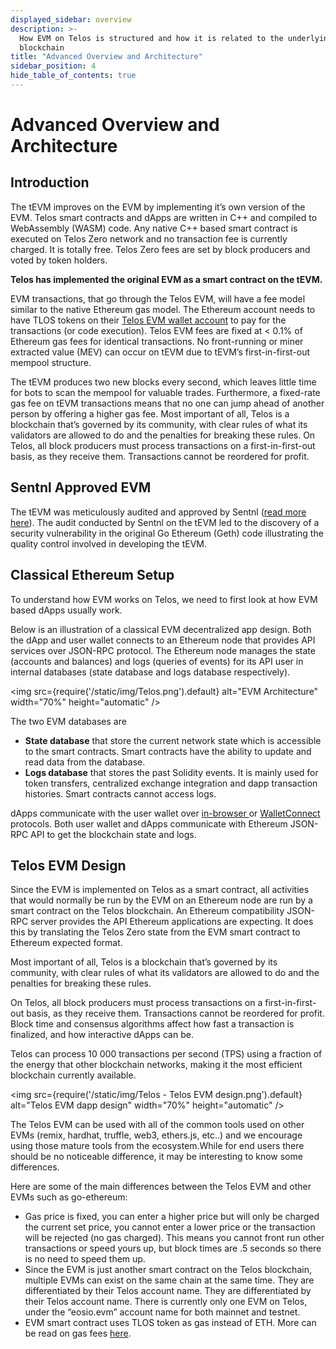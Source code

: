 ```yaml
---
displayed_sidebar: overview
description: >-
  How EVM on Telos is structured and how it is related to the underlying Telos
  blockchain
title: "Advanced Overview and Architecture"
sidebar_position: 4
hide_table_of_contents: true
---
```


# Advanced Overview and Architecture

## Introduction

The tEVM improves on the EVM by implementing it’s own version of the EVM. Telos smart contracts and dApps are written in C++ and compiled to WebAssembly (WASM) code. Any native C++ based smart contract is executed on Telos Zero network and no transaction fee is currently charged. It is totally free. Telos Zero fees are set by block producers and voted by token holders.

**Telos has implemented the original EVM as a smart contract on the tEVM.**

EVM transactions, that go through the Telos EVM, will have a fee model similar to the native Ethereum gas model. The Ethereum account needs to have TLOS tokens on their [Telos EVM wallet account](/evm/about/setup-a-wallet) to pay for the transactions (or code execution). Telos EVM fees are fixed at < 0.1% of Ethereum gas fees for identical transactions. No front-running or miner extracted value (MEV) can occur on tEVM due to tEVM’s first-in-first-out mempool structure.&#x20;

The tEVM produces two new blocks every second, which leaves little time for bots to scan the mempool for valuable trades. Furthermore, a fixed-rate gas fee on tEVM transactions means that no one can jump ahead of another person by offering a higher gas fee. Most important of all, Telos is a blockchain that’s governed by its community, with clear rules of what its validators are allowed to do and the penalties for breaking these rules. On Telos, all block producers must process transactions on a first-in-first-out basis, as they receive them. Transactions cannot be reordered for profit.

## Sentnl Approved EVM

The tEVM was meticulously audited and approved by Sentnl ([read more here](https://www.telos.net/news/telos-evm-approved-audit-certificate-received)). The audit conducted by Sentnl on the tEVM led to the discovery of a security vulnerability in the original Go Ethereum (Geth) code illustrating the quality control involved in developing the tEVM.

## Classical Ethereum Setup

To understand how EVM works on Telos, we need to first look at how EVM based dApps usually work.

Below is an illustration of a classical EVM decentralized app design. Both the dApp and user wallet connects to an Ethereum node that provides API services over JSON-RPC protocol. The Ethereum node manages the state (accounts and balances) and logs (queries of events) for its API user in internal databases (state database and logs database respectively).

<img
    src={require('/static/img/Telos.png').default}
    alt="EVM Architecture"
    width="70%"
    height="automatic"
/>

The two EVM databases are

* **State database** that store the current network state which is accessible to the smart contracts. Smart contracts have the ability to update and read data from the database.
* **Logs database** that stores the past Solidity events. It is mainly used for token transfers, centralized exchange integration and dapp transaction histories. Smart contracts cannot access logs.

dApps communicate with the user wallet over [in-browser ](https://docs.metamask.io/guide/ethereum-provider.html)or [WalletConnect](https://walletconnect.org) protocols. Both user wallet and dApps communicate with Ethereum JSON-RPC API to get the blockchain state and logs.

## Telos EVM Design

Since the EVM is implemented on Telos as a smart contract, all activities that would normally be run by the EVM on an Ethereum node are run by a smart contract on the Telos blockchain. An Ethereum compatibility JSON-RPC server provides the API Ethereum applications are expecting. It does this by translating the Telos Zero state from the EVM smart contract to Ethereum expected format.

Most important of all, Telos is a blockchain that’s governed by its community, with clear rules of what its validators are allowed to do and the penalties for breaking these rules.&#x20;

On Telos, all block producers must process transactions on a first-in-first-out basis, as they receive them. Transactions cannot be reordered for profit. Block time and consensus algorithms affect how fast a transaction is finalized, and how interactive dApps can be.&#x20;

Telos can process 10 000 transactions per second (TPS) using a fraction of the energy that other blockchain networks, making it the most efficient blockchain currently available.



<img
    src={require('/static/img/Telos - Telos EVM design.png').default}
    alt="Telos EVM dapp design"
    width="70%"
    height="automatic"
/>

The Telos EVM can be used with all of the common tools used on other EVMs (remix, hardhat, truffle, web3, ethers.js, etc..) and we encourage using those mature tools from the ecosystem.While for end users there should be no noticeable difference, it may be interesting to know some differences.&#x20;

Here are some of the main differences between the Telos EVM and other EVMs such as go-ethereum:&#x20;

* Gas price is fixed, you can enter a higher price but will only be charged the current set price, you cannot enter a lower price or the transaction will be rejected (no gas charged). This means you cannot front run other transactions or speed yours up, but block times are .5 seconds so there is no need to speed them up.&#x20;
* Since the EVM is just another smart contract on the Telos blockchain, multiple EVMs can exist on the same chain at the same time. They are differentiated by their Telos account name. They are differentiated by their Telos account name. There is currently only one EVM on Telos, under the “eosio.evm” account name for both mainnet and testnet. &#x20;
* EVM smart contract uses TLOS token as gas instead of ETH. More can be read on gas fees [here](/evm/about/gas-fees).
